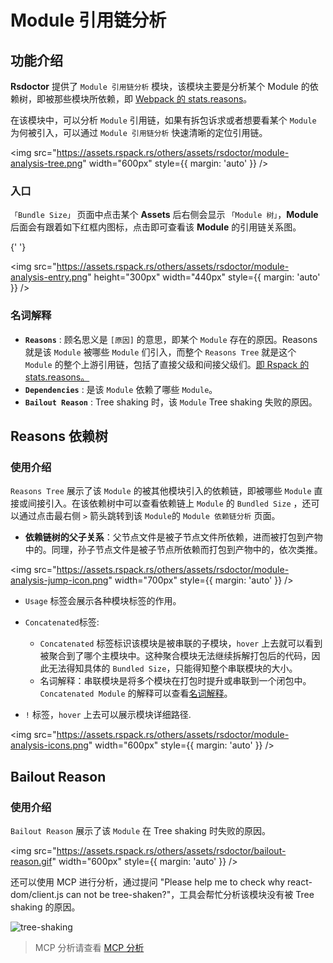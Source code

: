 # Module 引用链分析

## 功能介绍

**Rsdoctor** 提供了 `Module 引用链分析` 模块，该模块主要是分析某个 Module 的依赖树，即被那些模块所依赖，即 [Webpack 的 stats.reasons](https://webpack.js.org/configuration/stats/#statsreasons)。

在该模块中，可以分析 `Module` 引用链，如果有拆包诉求或者想要看某个 `Module` 为何被引入，可以通过 `Module 引用链分析` 快速清晰的定位引用链。

<img
  src="https://assets.rspack.rs/others/assets/rsdoctor/module-analysis-tree.png"
  width="600px"
  style={{ margin: 'auto' }}
/>

### 入口

`「Bundle Size」` 页面中点击某个 **Assets** 后右侧会显示 `「Module 树」`，**Module** 后面会有跟着如下红框内图标，点击即可查看该 **Module** 的引用链关系图。

{' '}

<img
  src="https://assets.rspack.rs/others/assets/rsdoctor/module-analysis-entry.png"
  height="300px"
  width="440px"
  style={{ margin: 'auto' }}
/>

### 名词解释

- **`Reasons`** : 顾名思义是 `[原因]` 的意思，即某个 `Module` 存在的原因。Reasons 就是该 `Module` 被哪些 `Module` 们引入，而整个 `Reasons Tree` 就是这个 `Module` 的整个上游引用链，包括了直接父级和间接父级们。[即 Rspack 的 stats.reasons。](https://webpack.js.org/configuration/stats/#statsreasons)
- **`Dependencies`** : 是该 `Module` 依赖了哪些 `Module`。
- **`Bailout Reason`** : Tree shaking 时，该 `Module` Tree shaking 失败的原因。

## Reasons 依赖树

### 使用介绍

`Reasons Tree` 展示了该 `Module` 的被其他模块引入的依赖链，即被哪些 `Module` 直接或间接引入。在该依赖树中可以查看依赖链上 `Module` 的 `Bundled Size` ，还可以通过点击最右侧 `>` 箭头跳转到该 `Module`的 `Module 依赖链分析` 页面。

- **依赖链树的父子关系**：父节点文件是被子节点文件所依赖，进而被打包到产物中的。同理，孙子节点文件是被子节点所依赖而打包到产物中的，依次类推。

<img
  src="https://assets.rspack.rs/others/assets/rsdoctor/module-analysis-jump-icon.png"
  width="700px"
  style={{ margin: 'auto' }}
/>

- `Usage` 标签会展示各种模块标签的作用。

- `Concatenated`标签:
  - `Concatenated` 标签标识该模块是被串联的子模块，`hover` 上去就可以看到被聚合到了哪个主模块中。这种聚合模块无法继续拆解打包后的代码，因此无法得知具体的 `Bundled Size`，只能得知整个串联模块的大小。
  - 名词解释：串联模块是将多个模块在打包时提升或串联到一个闭包中。 `Concatenated Module` 的解释可以查看[名词解释](/guide/usage/bundle-size#%E5%90%8D%E8%AF%8D%E8%A7%A3%E9%87%8A)。

- `!` 标签，`hover` 上去可以展示模块详细路径.

<img
  src="https://assets.rspack.rs/others/assets/rsdoctor/module-analysis-icons.png"
  width="600px"
  style={{ margin: 'auto' }}
/>

## Bailout Reason

### 使用介绍

`Bailout Reason` 展示了该 `Module` 在 Tree shaking 时失败的原因。

<img
  src="https://assets.rspack.rs/others/assets/rsdoctor/bailout-reason.gif"
  width="600px"
  style={{ margin: 'auto' }}
/>

还可以使用 MCP 进行分析，通过提问 "Please help me to check why react-dom/client.js can not be tree-shaken?"，工具会帮忙分析该模块没有被 Tree shaking 的原因。

<img
  src="https://assets.rspack.rs/others/assets/rsdoctor/tree-shake-mcp.png"
  alt="tree-shaking"
/>

> MCP 分析请查看 [MCP 分析](/guide/start/mcp)
